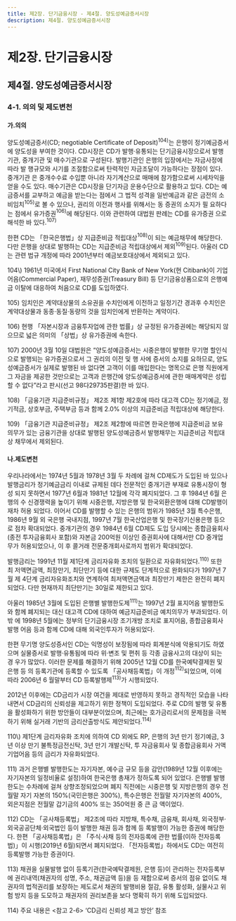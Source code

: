 ```yaml
---
title: 제2장. 단기금융시장 - 제4절. 양도성예금증서시장
description: 제4절. 양도성예금증서시장
---
```


# 제2장. 단기금융시장

## 제4절. 양도성예금증서시장

### 4-1. 의의 및 제도변천

#### 가.의의

양도성예금증서(CD; negotiable Certificate of Deposit)$^{104)}$는 은행이 정기예금증서에
양도성을 부여한 것이다. CD시장은 CD가 발행·유통되는 단기금융시장으로서 발행기관,
중개기관 및 매수기관으로 구성된다. 발행기관인 은행의 입장에서는 자금사정에 따라 발
행규모와 시기를 조절함으로써 탄력적인 자금조달이 가능하다는 장점이 있다. 중개기관
은 중개수수료 수입뿐 아니라 자기계산으로 매매에 참가함으로써 시세차익을 얻을 수도
있다. 매수기관은 CD시장을 단기자금 운용수단으로 활용하고 있다.
CD는 예금증서를 교부하고 예금을 받는다는 점에서 그 법적 성격을 일반예금과 같은
금전의 소비임치$^{105)}$로 볼 수 있으나, 권리의 이전과 행사를 위해서는 동 증권의 소지가 필
요하다는 점에서 유가증권$^{106)}$에 해당된다. 이와 관련하여 대법원 판례는 CD를 유가증권
으로 해석한 바 있다.$^{107)}$

한편 CD는 「한국은행법」상 지급준비금 적립대상$^{108)}$이 되는 예금채무에 해당한다. 다만
은행을 상대로 발행하는 CD는 지급준비금 적립대상에서 제외$^{109)}$된다. 아울러 CD는 관련 법규 개정에 따라 2001년부터 예금보호대상에서 제외되고 있다.


<GComment>
104\) 1961년 미국에서 First National City Bank of New York(현 Citibank)이 기업어음(Commercial Paper), 재무성증권(Treasury Bill)
등 단기금융상품으로의 은행예금 이탈에 대응하여 처음으로 CD를 도입하였다.

105\) 임치인은 계약대상물의 소유권을 수치인에게 이전하고 일정기간 경과후 수치인은 계약대상물과 동종·동질·동량의 것을 임치인에게
반환하는 계약이다.

106\) 현행 「자본시장과 금융투자업에 관한 법률」상 규정된 유가증권에는 해당되지 않으므로 넓은 의미의 「상법」상 유가증권에 속한다.

107\) 2000년 3월 10일 대법원은 “양도성예금증서는 시중은행이 발행한 무기명 할인식으로 발행되는 유가증권으로서 그 권리의 이전 및 행
사에 증서의 소지를 요하므로, 양도성예금증서가 실제로 발행된 바 없다면 고객이 이를 매입한다는 명목으로 은행 직원에게 그 자금을
제공한 것만으로는 고객과 은행간에 양도성예금증서에 관한 매매계약은 성립할 수 없다”라고 판시(선고 98다29735판결)한 바 있다.

108\) 「금융기관 지급준비규정」 제2조 제1항 제2호에 따라 대고객 CD는 정기예금, 정기적금, 상호부금, 주택부금 등과 함께 2.0% 이상의
지급준비금 적립대상에 해당한다.

109\) 「금융기관 지급준비규정」 제2조 제2항에 따르면 한국은행에 지급준비금 보유의무가 있는 금융기관을 상대로 발행된 양도성예금증서
발행채무는 지급준비금 적립대상 채무에서 제외된다.
</GComment>

#### 나.제도변천

우리나라에서는 1974년 5월과 1978년 3월 두 차례에 걸쳐 CD제도가 도입된 바 있으나
발행금리가 정기예금금리 이내로 규제된 데다 전문적인 중개기관 부재로 유통시장이 형성
되지 못하면서 1977년 6월과 1981년 12월에 각각 폐지되었다. 그 후 1984년 6월 은행의 수
신경쟁력을 높이기 위해 시중은행, 지방은행 및 한국외환은행에 대해 CD발행이 재차 허용
되었다. 이어서 CD를 발행할 수 있는 은행의 범위가 1985년 3월 특수은행, 1986년 9월 외
국은행 국내지점, 1997년 7월 한국산업은행 및 한국장기신용은행 등으로 점차 확대되었다.
중개기관의 경우 1984년 6월 CD제도 도입 당시에는 종합금융회사(종전 투자금융회사
포함)와 자본금 200억원 이상인 증권회사에 대해서만 CD 중개업무가 허용되었으나, 이
후 콜거래 전문중개회사로까지 범위가 확대되었다.

발행금리는 1991년 11월 제1단계 금리자유화 조치의 일환으로 자유화되었다.$^{110)}$ 또한 최
저액면금액, 최장만기, 최단만기 등에 대한 규제도 단계적으로 완화되다가 1997년 7월 제
4단계 금리자유화조치와 연계하여 최저액면금액과 최장만기 제한은 완전히 폐지되었다.
다만 현재까지 최단만기는 30일로 제한되고 있다.

아울러 1985년 3월에 도입된 은행별 발행한도제$^{111)}$는 1997년 2월 표지어음 발행한도와
함께 폐지되는 대신 대고객 CD에 대하여 예금지급준비금 예치의무가 부과되었다. 이 밖
에 1998년 5월에는 정부의 단기금융시장 조기개방 조치로 표지어음, 종합금융회사 발행
어음 등과 함께 CD에 대해 외국인투자가 허용되었다.

한편 무기명 양도성증서인 CD는 익명성이 보장됨에 따라 회계분식에 악용되기도 하였으며 실물증서로 발행·유통됨에 따라 위·변조 및 편취 등 각종 금융사고의 대상이 되는 경
우가 많았다. 이러한 문제를 해결하기 위해 2005년 12월 CD를 한국예탁결제원 및 은행 등
의 등록기관에 등록할 수 있도록 「공사채등록법」이 개정$^{112)}$되었으며, 이에 따라 2006년 6
월말부터 CD 등록발행제$^{113)}$가 시행되었다.

2012년 이후에는 CD금리가 시장 여건을 제대로 반영하지 못하고 경직적인 모습을 나타
내면서 CD금리의 신뢰성을 제고하기 위한 정책이 도입되었다. 주로 CD의 발행 및 유통을
활성화하기 위한 방안들이 대부분이었으며, 최근에는 호가금리로서의 문제점을 극복하기
위해 실거래 기반의 금리산출방식도 제안되었다.$^{114)}$

<GCenterImg src ="/fm/t2-17.png" />
<GCenterImg src ="/fm/t2-17(2).png" caption="표2-17. CD시장 관련 제도 변천"/>

<GComment>
110\) 제1단계 금리자유화 조치에 의하여 CD 외에도 RP, 은행의 3년 만기 정기예금, 3년 이상 만기 불특정금전신탁, 3년 만기 개발신탁, 투
자금융회사 및 종합금융회사 거액기업어음 등의 금리가 자유화되었다.

111\) 과거 은행별 발행한도는 자기자본, 예수금 규모 등을 감안(1989년 12월 이후에는 자기자본의 일정비율로 설정)하여 한국은행 총재가
정하도록 되어 있었다. 은행별 발행한도는 수차례에 걸쳐 상향조정되었으며 폐지 직전에는 시중은행 및 지방은행의 경우 전월말 자기
자본의 150%(국민은행은 300%), 특수은행은 전월말 자기자본의 400%, 외은지점은 전월말 갑기금의 400% 또는 350억원 중 큰 금
액이었다.

112\) CD는 「공사채등록법」 제2조에 따라 지방채, 특수채, 금융채, 회사채, 외국정부·외국공공단체·외국법인 등이 발행한 채권 등과 함께 등
록발행이 가능한 증권에 해당한다. 한편 「공사채등록법」은 「주식·사채 등의 전자등록에 관한 법률(이하 전자등록법)」이 시행(2019년
6월)되면서 폐지되었다. 「전자등록법」하에서도 CD는 여전히 등록발행 가능한 증권이다.

113\) 채권을 실물발행 없이 등록기관(한국예탁결제원, 은행 등)이 관리하는 전자등록부에 권리내역(채권자의 성명, 주소, 채권금액 등)을 등
재함으로써 증서의 점유 없이도 채권자의 법적권리를 보장하는 제도로서 채권의 발행비용 절감, 유통 활성화, 실물사고 위험 방지 등을
도모하고 채권자의 권리보존을 보다 명확히 하기 위해 도입되었다.

114\) 주요 내용은 \<참고 2-6\> ‘CD금리 신뢰성 제고 방안’ 참조
</GComment>

